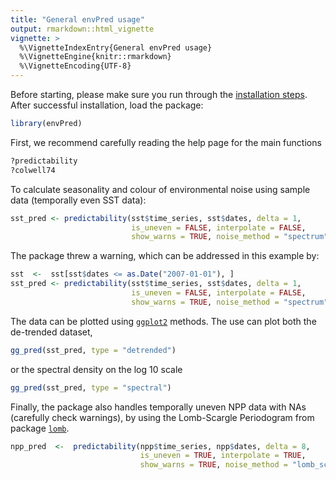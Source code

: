 ```yaml
---
title: "General envPred usage"
output: rmarkdown::html_vignette
vignette: >
  %\VignetteIndexEntry{General envPred usage}
  %\VignetteEngine{knitr::rmarkdown}
  %\VignetteEncoding{UTF-8}
---
```


Before starting, please make sure you run through the [installation steps](../index.html). After successful installation, load the package:

```r
library(envPred)
```

First, we recommend carefully reading the help page for the main functions

```r
?predictability
?colwell74
```

To calculate seasonality and colour of environmental noise using sample data (temporally even SST data):

```r
sst_pred <- predictability(sst$time_series, sst$dates, delta = 1,
                           is_uneven = FALSE, interpolate = FALSE,
                           show_warns = TRUE, noise_method = "spectrum")
```

The package threw a warning, which can be addressed in this example by:

```r
sst  <-  sst[sst$dates <= as.Date("2007-01-01"), ]
sst_pred <- predictability(sst$time_series, sst$dates, delta = 1,
                           is_uneven = FALSE, interpolate = FALSE,
                           show_warns = TRUE, noise_method = "spectrum")
```

The data can be plotted using [`ggplot2`](https://ggplot2.tidyverse.org/) methods. The use can plot both the de-trended dataset,

```r
gg_pred(sst_pred, type = "detrended")
```

or the spectral density on the log 10 scale

```r
gg_pred(sst_pred, type = "spectral")
```

Finally, the package also handles temporally uneven NPP data
with NAs (carefully check warnings), by using the Lomb-Scargle Periodogram from package
[`lomb`](https://cran.r-project.org/web/packages/lomb/index.html).

```r
npp_pred  <-  predictability(npp$time_series, npp$dates, delta = 8,
                             is_uneven = TRUE, interpolate = TRUE,
                             show_warns = TRUE, noise_method = "lomb_scargle")
```
